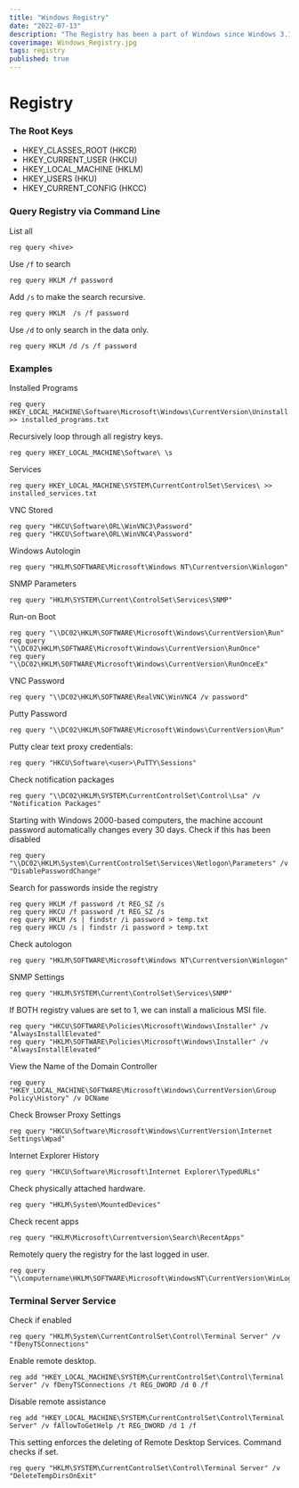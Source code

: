 ```yaml
---
title: "Windows Registry"
date: "2022-07-13"
description: "The Registry has been a part of Windows since Windows 3.1. Simply put, it's a database that stores Windows and programme settings. Some of those settings are quite complex and aren't meant for humans to alter or comprehend; others are simple and can be safely tweaked."
coverimage: Windows_Registry.jpg
tags: registry
published: true
---
```


# Registry

### The Root Keys

- HKEY_CLASSES_ROOT (HKCR)
- HKEY_CURRENT_USER (HKCU)
- HKEY_LOCAL_MACHINE (HKLM)
- HKEY_USERS (HKU)
- HKEY_CURRENT_CONFIG (HKCC)

### Query Registry via Command Line

List all

```
reg query <hive>
```

Use `/f` to search

```
reg query HKLM /f password
```

Add `/s` to make the search recursive.

```
reg query HKLM  /s /f password
```

Use `/d` to only search in the data only.

```
reg query HKLM /d /s /f password
```

### Examples

Installed Programs

```
reg query HKEY_LOCAL_MACHINE\Software\Microsoft\Windows\CurrentVersion\Uninstall >> installed_programs.txt
```

Recursively loop through all registry keys.

```
reg query HKEY_LOCAL_MACHINE\Software\ \s
```

Services

```
reg query HKEY_LOCAL_MACHINE\SYSTEM\CurrentControlSet\Services\ >> installed_services.txt
```

VNC Stored

```
reg query "HKCU\Software\ORL\WinVNC3\Password"
reg query "HKCU\Software\ORL\WinVNC4\Password"
```

Windows Autologin

```
reg query "HKLM\SOFTWARE\Microsoft\Windows NT\Currentversion\Winlogon"
```

SNMP Parameters

```
reg query "HKLM\SYSTEM\Current\ControlSet\Services\SNMP"
```

Run-on Boot

```
reg query "\\DC02\HKLM\SOFTWARE\Microsoft\Windows\CurrentVersion\Run"
reg query "\\DC02\HKLM\SOFTWARE\Microsoft\Windows\CurrentVersion\RunOnce"
reg query "\\DC02\HKLM\SOFTWARE\Microsoft\Windows\CurrentVersion\RunOnceEx"
```

VNC Password

```
reg query "\\DC02\HKLM\SOFTWARE\RealVNC\WinVNC4 /v password"
```

Putty Password

```
reg query "\\DC02\HKLM\SOFTWARE\Microsoft\Windows\CurrentVersion\Run"
```

Putty clear text proxy credentials:

```
reg query "HKCU\Software\<user>\PuTTY\Sessions"
```

Check notification packages

```
reg query "\\DC02\HKLM\SYSTEM\CurrentControlSet\Control\Lsa" /v "Notification Packages"
```

Starting with Windows 2000-based computers, the machine account password automatically changes every 30 days. Check if this has been disabled

```
reg query "\\DC02\HKLM\System\CurrentControlSet\Services\Netlogon\Parameters" /v "DisablePasswordChange"
```

Search for passwords inside the registry

```
reg query HKLM /f password /t REG_SZ /s
reg query HKCU /f password /t REG_SZ /s
reg query HKLM /s | findstr /i password > temp.txt
reg query HKCU /s | findstr /i password > temp.txt
```

Check autologon

```
reg query "HKLM\SOFTWARE\Microsoft\Windows NT\Currentversion\Winlogon"
```

SNMP Settings

```
reg query "HKLM\SYSTEM\Current\ControlSet\Services\SNMP"
```

If BOTH registry values are set to 1, we can install a malicious MSI file.

```
reg query "HKCU\SOFTWARE\Policies\Microsoft\Windows\Installer" /v "AlwaysInstallElevated"
reg query "HKLM\SOFTWARE\Policies\Microsoft\Windows\Installer" /v "AlwaysInstallElevated"
```

View the Name of the Domain Controller

```
reg query "HKEY_LOCAL_MACHINE\SOFTWARE\Microsoft\Windows\CurrentVersion\Group Policy\History" /v DCName
```

Check Browser Proxy Settings

```
reg query "HKCU\Software\Microsoft\Windows\CurrentVersion\Internet Settings\Wpad"
```

Internet Explorer History

```
reg query "HKCU\Software\Microsoft\Internet Explorer\TypedURLs"
```

Check physically attached hardware.

```
reg query "HKLM\System\MountedDevices"
```

Check recent apps

```
reg query "HKLM\Microsoft\Currentversion\Search\RecentApps"
```

Remotely query the registry for the last logged in user.

```
reg query "\\computername\HKLM\SOFTWARE\Microsoft\WindowsNT\CurrentVersion\WinLogon"
```

### Terminal Server Service

Check if enabled

```
reg query "HKLM\System\CurrentControlSet\Control\Terminal Server" /v "fDenyTSConnections"
```

Enable remote desktop.

```
reg add "HKEY_LOCAL_MACHINE\SYSTEM\CurrentControlSet\Control\Terminal Server" /v fDenyTSConnections /t REG_DWORD /d 0 /f
```

Disable remote assistance

```
reg add "HKEY_LOCAL_MACHINE\SYSTEM\CurrentControlSet\Control\Terminal Server" /v fAllowToGetHelp /t REG_DWORD /d 1 /f
```

This setting enforces the deleting of Remote Desktop Services. Command checks if set.

```
reg query "HKLM\SYSTEM\CurrentControlSet\Control\Terminal Server" /v "DeleteTempDirsOnExit"
```
